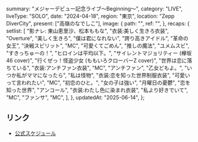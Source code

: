   summary: "メジャーデビュー記念ライブ〜Beginning〜",
  category: "LIVE",
  liveType: "SOLO",
  date: "2024-04-18",
  region: "東京",
  location: "Zepp DiverCity",
  present: ["高嶺のなでしこ"],
  image: {
    path: "",
    ref: "",
  },
  recaps: {
    setlist: [
      "影ナレ: 東山恵里沙、松本ももな",
      "衣装:美しく生きろ衣装",
      "Overture",
      "美しく生きろ",
      "僕は君になれない",
      "誇り高きアイドル",
      "革命の女王",
      "決戦スピリット",
      "MC",
      "可愛くてごめん",
      "推しの魔法",
      "ユメムスビ",
      "すきっちゅーの！",
      "ヒロインは平均以下。",
      "サイレントマジョリティー (欅坂46 cover)",
      "行くぜっ！怪盗少女 (ももいろクローバーZ cover)",
      "世界は恋に落ちている",
      "衣装:アンチファン衣装",
      "MC",
      "アンチファン",
      "乙女どもよ。",
      "いつか私がママになったら",
      "私は怪物",
      "衣装:恋を知った世界制服衣装",
      "可愛いって言われたい",
      "MC",
      "初恋のひと。",
      "女の子は強い",
      "月曜日の憂鬱",
      "恋を知った世界",
      "アンコール",
      "衣装:わたし色に染まれ衣装",
      "私より好きでいて",
      "MC",
      "ファンサ",
      "MC",
    ],
  },
  updatedAt: "2025-06-14",
};

## リンク

- [公式スケジュール](https://takanenonadeshiko.jp/?p=1882)
